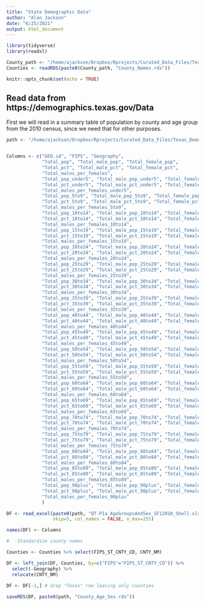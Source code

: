 ```yaml
---
title: "State Demographic Data"
author: "Alan Jackson"
date: "6/25/2021"
output: html_document
---
```


```r
library(tidyverse)
library(readxl)

County_path <- "/home/ajackson/Dropbox/Rprojects/Curated_Data_Files/Texas_Counties/"
Counties <- readRDS(paste0(County_path, "County_Names.rds"))

knitr::opts_chunk$set(echo = TRUE)
```

##  Read data from https://demographics.texas.gov/Data

First we will read in a summary table of population by county and age
group from the 2010 census, since we need that for other purposes.

```r

path <- "/home/ajackson/Dropbox/Rprojects/Curated_Data_Files/Texas_Demographics/"


Columns <- c("GEO.id", "FIPS", "Geography",
             "Total_pop", "Total_male_pop", "Total_female_pop",
             "Total_pct", "Total_male_pct", "Total_female_pct",
             "Total_males_per_females",
             "Total_pop_under5", "Total_male_pop_under5", "Total_female_pop_under5",
             "Total_pct_under5", "Total_male_pct_under5", "Total_female_pct_under5",
             "Total_males_per_females_under5",
             "Total_pop_5to9", "Total_male_pop_5to9", "Total_female_pop_5to9",
             "Total_pct_5to9", "Total_male_pct_5to9", "Total_female_pct_5to9",
             "Total_males_per_females_5to9",
             "Total_pop_10to14", "Total_male_pop_10to14", "Total_female_pop_10to14",
             "Total_pct_10to14", "Total_male_pct_10to14", "Total_female_pct_10to14",
             "Total_males_per_females_10to14",
             "Total_pop_15to19", "Total_male_pop_15to19", "Total_female_pop_15to19",
             "Total_pct_15to19", "Total_male_pct_15to19", "Total_female_pct_15to19",
             "Total_males_per_females_15to19",
             "Total_pop_20to24", "Total_male_pop_20to24", "Total_female_pop_20to24",
             "Total_pct_20to24", "Total_male_pct_20to24", "Total_female_pct_20to24",
             "Total_males_per_females_20to24",
             "Total_pop_25to29", "Total_male_pop_25to29", "Total_female_pop_25to29",
             "Total_pct_25to29", "Total_male_pct_25to29", "Total_female_pct_25to29",
             "Total_males_per_females_25to29",
             "Total_pop_30to34", "Total_male_pop_30to34", "Total_female_pop_30to34",
             "Total_pct_30to34", "Total_male_pct_30to34", "Total_female_pct_30to34",
             "Total_males_per_females_30to34",
             "Total_pop_35to39", "Total_male_pop_35to39", "Total_female_pop_35to39",
             "Total_pct_35to39", "Total_male_pct_35to39", "Total_female_pct_35to39",
             "Total_males_per_females_35to39",
             "Total_pop_40to44", "Total_male_pop_40to44", "Total_female_pop_40to44",
             "Total_pct_40to44", "Total_male_pct_40to44", "Total_female_pct_40to44",
             "Total_males_per_females_40to44",
             "Total_pop_45to49", "Total_male_pop_45to49", "Total_female_pop_45to49",
             "Total_pct_45to49", "Total_male_pct_45to49", "Total_female_pct_45to49",
             "Total_males_per_females_45to49",
             "Total_pop_50to54", "Total_male_pop_50to54", "Total_female_pop_50to54",
             "Total_pct_50to54", "Total_male_pct_50to54", "Total_female_pct_50to54",
             "Total_males_per_females_50to54",
             "Total_pop_55to59", "Total_male_pop_55to59", "Total_female_pop_55to59",
             "Total_pct_55to59", "Total_male_pct_55to59", "Total_female_pct_55to59",
             "Total_males_per_females_55to59",
             "Total_pop_60to64", "Total_male_pop_60to64", "Total_female_pop_60to64",
             "Total_pct_60to64", "Total_male_pct_60to64", "Total_female_pct_60to64",
             "Total_males_per_females_60to64",
             "Total_pop_65to69", "Total_male_pop_65to69", "Total_female_pop_65to69",
             "Total_pct_65to69", "Total_male_pct_65to69", "Total_female_pct_65to69",
             "Total_males_per_females_65to69",
             "Total_pop_70to74", "Total_male_pop_70to74", "Total_female_pop_70to74",
             "Total_pct_70to74", "Total_male_pct_70to74", "Total_female_pct_70to74",
             "Total_males_per_females_70to74",
             "Total_pop_75to79", "Total_male_pop_75to79", "Total_female_pop_75to79",
             "Total_pct_75to79", "Total_male_pct_75to79", "Total_female_pct_75to79",
             "Total_males_per_females_75to79",
             "Total_pop_80to84", "Total_male_pop_80to84", "Total_female_pop_80to84",
             "Total_pct_80to84", "Total_male_pct_80to84", "Total_female_pct_80to84",
             "Total_males_per_females_80to84",
             "Total_pop_85to89", "Total_male_pop_85to89", "Total_female_pop_85to89",
             "Total_pct_85to89", "Total_male_pct_85to89", "Total_female_pct_85to89",
             "Total_males_per_females_85to89",
             "Total_pop_90plus", "Total_male_pop_90plus", "Total_female_pop_90plus",
             "Total_pct_90plus", "Total_male_pct_90plus", "Total_female_pct_90plus",
             "Total_males_per_females_90plus"
             )

DF <- read_excel(paste0(path, "QT-P1a_AgeGroupsAndSex_SF12010_Shell.xls"),
                 skip=5, col_names = FALSE, n_max=255)

names(DF) <- Columns

#   Standardize county names

Counties <- Counties %>% select(FIPS_ST_CNTY_CD, CNTY_NM)

DF <- left_join(DF, Counties, by=c("FIPS"="FIPS_ST_CNTY_CD")) %>% 
  select(-Geography) %>% 
  relocate(CNTY_NM)

DF <- DF[-1,] # drop "Texas" row leaving only counties
  
saveRDS(DF, paste0(path, "County_Age_Sex.rds"))

```

